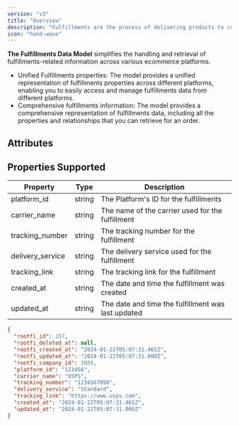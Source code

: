 ```yaml
---
version: "v3"
title: "Overview"
description: "Fulfillments are the process of delivering products to customers. The Fulfillments Data Model simplifies the handling and retrieval of fulfillments-related information across various ecommerce platforms."
icon: "hand-wave"
---
```


**The Fulfillments Data Model** simplifies the handling and retrieval of fulfillments-related information across various ecommerce platforms.

- Unified Fulfillments properties: The model provides a unified representation of fulfillments properties across different platforms, enabling you to easily access and manage fulfillments data from different platforms.
- Comprehensive fulfillments information: The model provides a comprehensive representation of fulfillments data, including all the properties and relationships that you can retrieve for an order.

## Attributes

## Properties Supported

| Property         | Type   | Description                                        |
| ---------------- | ------ | -------------------------------------------------- |
| platform_id      | string | The Platform's ID for the fulfillments             |
| carrier_name     | string | The name of the carrier used for the fulfillment   |
| tracking_number  | string | The tracking number for the fulfillment            |
| delivery_service | string | The delivery service used for the fulfillment      |
| tracking_link    | string | The tracking link for the fulfillment              |
| created_at       | string | The date and time the fulfillment was created      |
| updated_at       | string | The date and time the fulfillment was last updated |

<ResponseExample name="The Fulfillments Object" >

```json The Fulfillments Response Object
{
  "rootfi_id": 157,
  "rootfi_deleted_at": null,
  "rootfi_created_at": "2024-01-22T05:07:31.465Z",
  "rootfi_updated_at": "2024-01-22T05:07:31.000Z",
  "rootfi_company_id": 1089,
  "platform_id": "123456",
  "carrier_name": "USPS",
  "tracking_number": "1234567890",
  "delivery_service": "Standard",
  "tracking_link": "https://www.usps.com",
  "created_at": "2024-01-22T05:07:31.465Z",
  "updated_at": "2024-01-22T05:07:31.000Z"
}
```

</ResponseExample>

